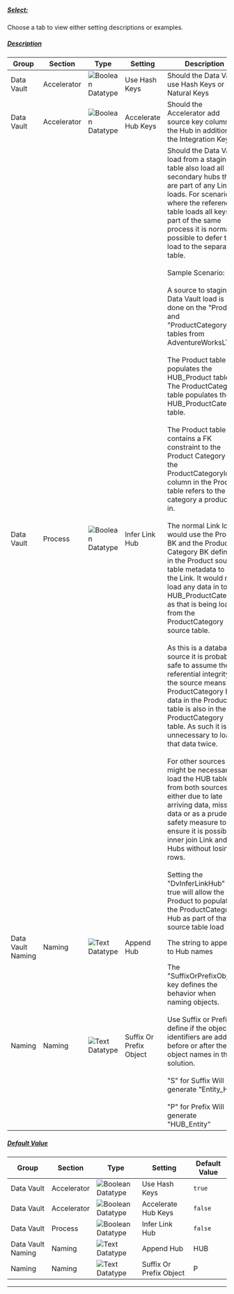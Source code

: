 ##### [Select:](#tab/settings-hub-select)

Choose a tab to view either setting descriptions or examples.

##### [Description](#tab/settings-hub-description)

| Group             | Section     | Type                                                                 | Setting                 | Description                                                                                                                                                                                                                                                                                                                                                                                                                                                                                                                                                                                                                                                                                                                                                                                                                                                                                                                                                                                                                                                                                                                                                                                                                                                                                                                                                                                                                                                                                                                                                                                                                                            |
| ----------------- | ----------- | -------------------------------------------------------------------- | ----------------------- | ------------------------------------------------------------------------------------------------------------------------------------------------------------------------------------------------------------------------------------------------------------------------------------------------------------------------------------------------------------------------------------------------------------------------------------------------------------------------------------------------------------------------------------------------------------------------------------------------------------------------------------------------------------------------------------------------------------------------------------------------------------------------------------------------------------------------------------------------------------------------------------------------------------------------------------------------------------------------------------------------------------------------------------------------------------------------------------------------------------------------------------------------------------------------------------------------------------------------------------------------------------------------------------------------------------------------------------------------------------------------------------------------------------------------------------------------------------------------------------------------------------------------------------------------------------------------------------------------------------------------------------------------------ |
| Data Vault        | Accelerator | ![Boolean Datatype](/img/bimlflex/boolean.svg "Boolean Datatype") | Use Hash Keys           | Should the Data Vault use Hash Keys or Natural Keys                                                                                                                                                                                                                                                                                                                                                                                                                                                                                                                                                                                                                                                                                                                                                                                                                                                                                                                                                                                                                                                                                                                                                                                                                                                                                                                                                                                                                                                                                                                                                                                                    |
| Data Vault        | Accelerator | ![Boolean Datatype](/img/bimlflex/boolean.svg "Boolean Datatype") | Accelerate Hub Keys     | Should the Accelerator add source key columns to the Hub in addition to the Integration Key                                                                                                                                                                                                                                                                                                                                                                                                                                                                                                                                                                                                                                                                                                                                                                                                                                                                                                                                                                                                                                                                                                                                                                                                                                                                                                                                                                                                                                                                                                                                                            |
| Data Vault        | Process     | ![Boolean Datatype](/img/bimlflex/boolean.svg "Boolean Datatype") | Infer Link Hub          | Should the Data Vault load from a staging table also load all secondary hubs that are part of any Link loads. For scenarios where the referenced table loads all keys as part of the same process it is normally possible to defer that load to the separate table.<br/><br/>Sample Scenario:<br/><br/>A source to staging to Data Vault load is done on the "Product" and "ProductCategory" tables from AdventureWorksLT.<br/><br/>The Product table populates the HUB_Product table. The ProductCategory table populates the HUB_ProductCategory table.<br/><br/>The Product table contains a FK constraint to the Product Category and the ProductCategoryId column in the Product table refers to the category a product is in.<br/><br/>The normal Link load would use the Product BK and the Product Category BK defined in the Product source table metadata to load the Link. It would not load any data in to the HUB_ProductCategory as that is being loaded from the ProductCategory source table.<br/><br/>As this is a database source it is probably safe to assume the referential integrity in the source means all ProductCategory BK data in the Product table is also in the ProductCategory table. As such it is unnecessary to load that data twice.<br/><br/>For other sources it might be necessary to load the HUB table from both sources, either due to late arriving data, missing data or as a prudent safety measure to ensure it is possible to inner join Link and Hubs without losing rows.<br/><br/>Setting the "DvInferLinkHub" to true will allow the Product to populate the ProductCategory Hub as part of that source table load |
| Data Vault Naming | Naming      | ![Text Datatype](/img/bimlflex/text.svg "Text Datatype")          | Append Hub              | The string to append to Hub names                                                                                                                                                                                                                                                                                                                                                                                                                                                                                                                                                                                                                                                                                                                                                                                                                                                                                                                                                                                                                                                                                                                                                                                                                                                                                                                                                                                                                                                                                                                                                                                                                      |
| Naming            | Naming      | ![Text Datatype](/img/bimlflex/text.svg "Text Datatype")          | Suffix Or Prefix Object | The "SuffixOrPrefixObject" key defines the behavior when naming objects.<br/><br/>Use Suffix or Prefix to define if the object identifiers are added before or after the object names in the solution.<br/><br/>"S" for Suffix Will generate "Entity_HUB"<br/><br/>"P" for Prefix Will generate "HUB_Entity"                                                                                                                                                                                                                                                                                                                                                                                                                                                                                                                                                                                                                                                                                                                                                                                                                                                                                                                                                                                                                                                                                                                                                                                                                                                                                                                                                 |

##### [Default Value](#tab/settings-hub-default)

| Group             | Section     | Type                                                                 | Setting                 | Default Value |
| ----------------- | ----------- | -------------------------------------------------------------------- | ----------------------- | ------------- |
| Data Vault        | Accelerator | ![Boolean Datatype](/img/bimlflex/boolean.svg "Boolean Datatype") | Use Hash Keys           | `true`        |
| Data Vault        | Accelerator | ![Boolean Datatype](/img/bimlflex/boolean.svg "Boolean Datatype") | Accelerate Hub Keys     | `false`       |
| Data Vault        | Process     | ![Boolean Datatype](/img/bimlflex/boolean.svg "Boolean Datatype") | Infer Link Hub          | `false`       |
| Data Vault Naming | Naming      | ![Text Datatype](/img/bimlflex/text.svg "Text Datatype")          | Append Hub              | HUB           |
| Naming            | Naming      | ![Text Datatype](/img/bimlflex/text.svg "Text Datatype")          | Suffix Or Prefix Object | P             |

***